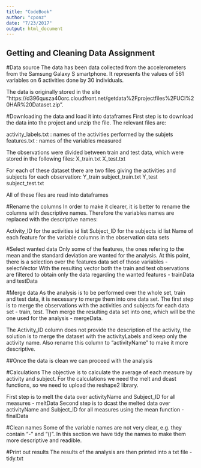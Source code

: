 ```yaml
---
title: "CodeBook"
author: "cponz"
date: "7/23/2017"
output: html_document
---
```


## Getting and Cleaning Data Assignment

#Data source
The data has been data collected from the accelerometers from the Samsung Galaxy S smartphone. It represents the values of 561 variables on 6 activities done by 30 individuals.


The data is originally stored in the site "https://d396qusza40orc.cloudfront.net/getdata%2Fprojectfiles%2FUCI%20HAR%20Dataset.zip".

#Downloading the data and load it into dataframes
First step is to download the data into the project and unzip the file. The relevant files are:

activity_labels.txt : names of the activities performed by the subjets
features.txt : names of the variables measured

The observations were divided between train and test data, which were stored in the following files:
X_train.txt
X_test.txt

For each of these dataset there are two files giving the activities and subjects for each observation:
Y_train
subject_train.txt
Y_test
subject_test.txt

All of these files are read into dataframes

#Rename the columns
In order to make it clearer, it is better to rename the columns with descriptive names. Therefore the variables names are replaced with the descriptive names:

Activity_ID for the activities id list
Subject_ID for the subjects id list
Name of each feature for the variable columns in the observation data sets

#Select wanted data
Only some of the features, the ones refering to the mean and the standard deviation are wanted for the analysis. At this point, there is a selection over the features data set of those variables - selectVector
With the resulting vector both the train and test observations are filtered to obtain only the data regarding the wanted features - trainData and testData 

#Merge data
As the analysis is to be performed over the whole set, train and test data, it is necessary to merge them into one data set. 
The first step is to merge the observations with the activities and subjects for each data set - train, test.
Then merge the resulting data set into one, which will be the one used for the analysis - mergeData.

The Activity_ID column does not provide the description of the activity, the solution is to merge the dataset with the activityLabels and keep only the activity name. Also rename this column to "activityName" to make it more descriptive. 

##Once the data is clean we can proceed with the analysis

#Calculations
The objective is to calculate the average of each measure by activity and subject. For the calculations we need the melt and dcast functions, so we need to upload the reshape2 library.

First step is to melt the data over activityName and Subject_ID for all measures - meltData 
Second step is to dcast the melted data over activityName and Subject_ID for all measures using the mean function - finalData

#Clean names
Some of the variable names are not very clear, e.g. they contain "-" and "()".
In this section we have tidy the names to make them more descriptive and readible. 

#Print out results
The results of the analysis are then printed into a txt file - tidy.txt
